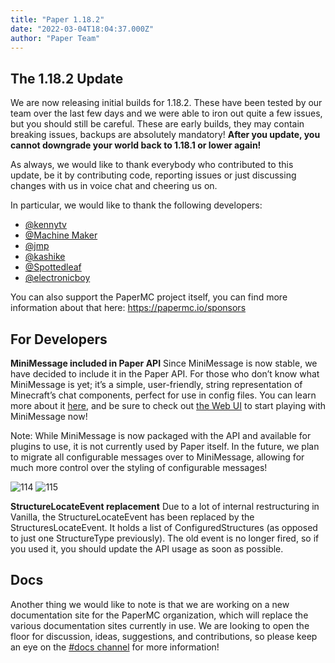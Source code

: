 ```yaml
---
title: "Paper 1.18.2"
date: "2022-03-04T18:04:37.000Z"
author: "Paper Team"
---
```


## The 1.18.2 Update

We are now releasing initial builds for 1.18.2. These have been tested by our team over the last few days and we were able to iron out quite a few issues, but you should still be careful. These are early builds, they may contain breaking issues, backups are absolutely mandatory! **After you update, you cannot downgrade your world back to 1.18.1 or lower again!**

As always, we would like to thank everybody who contributed to this update, be it by contributing code, reporting issues or just discussing changes with us in voice chat and cheering us on.

In particular, we would like to thank the following developers:

- [@kennytv](https://github.com/sponsors/kennytv)
- [@Machine Maker](https://github.com/sponsors/Machine-Maker)
- [@jmp](https://github.com/sponsors/jpenilla/)
- [@kashike](https://github.com/sponsors/kashike)
- [@Spottedleaf](https://www.patreon.com/Spottedleaf)
- [@electronicboy](https://www.paypal.com/paypalme/ShaneFreeder)

You can also support the PaperMC project itself, you can find more information about that here: https://papermc.io/sponsors

## For Developers

**MiniMessage included in Paper API**
Since MiniMessage is now stable, we have decided to include it in the Paper API. For those who don’t know what MiniMessage is yet; it’s a simple, user-friendly, string representation of Minecraft’s chat components, perfect for use in config files. You can learn more about it [here](https://docs.adventure.kyori.net/minimessage/), and be sure to check out [the Web UI](https://webui.adventure.kyori.net) to start playing with MiniMessage now!

Note: While MiniMessage is now packaged with the API and available for plugins to use, it is not currently used by Paper itself. In the future, we plan to migrate all configurable messages over to MiniMessage, allowing for much more control over the styling of configurable messages!

![114](#)
![115](#)

**StructureLocateEvent replacement**
Due to a lot of internal restructuring in Vanilla, the StructureLocateEvent has been replaced by the StructuresLocateEvent. It holds a list of ConfiguredStructures (as opposed to just one StructureType previously). The old event is no longer fired, so if you used it, you should update the API usage as soon as possible.

## Docs

Another thing we would like to note is that we are working on a new documentation site for the PaperMC organization, which will replace the various documentation sites currently in use. We are looking to open the floor for discussion, ideas, suggestions, and contributions, so please keep an eye on the [#docs channel](https://discord.gg/papermc) for more information!
